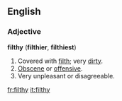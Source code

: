 ==English==

===Adjective===
'''filthy''' ('''filthier''', '''filthiest''')
# Covered with [[filth]]; very [[dirty]].
# [[Obscene]] or [[offensive]].
# Very unpleasant or disagreeable.

[[fr:filthy]]
[[it:filthy]]